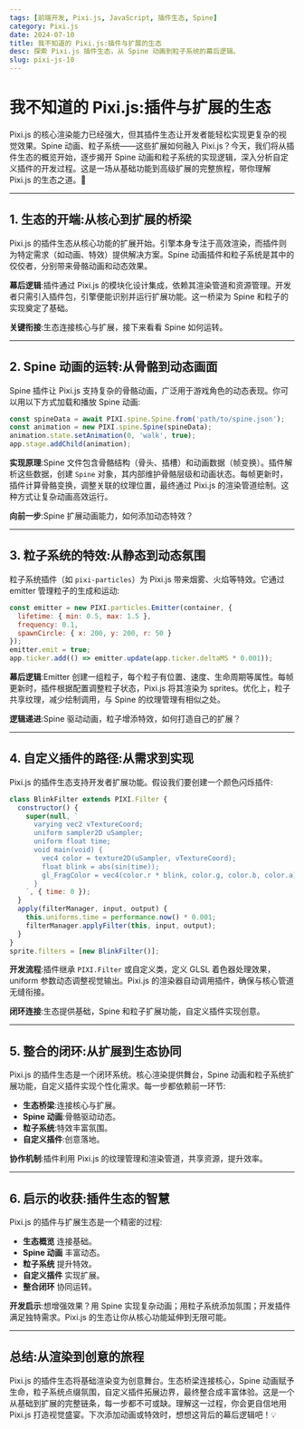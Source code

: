 ```yaml
---
tags: [前端开发, Pixi.js, JavaScript, 插件生态, Spine]
category: Pixi.js
date: 2024-07-10
title: 我不知道的 Pixi.js:插件与扩展的生态
desc: 探索 Pixi.js 插件生态，从 Spine 动画到粒子系统的幕后逻辑。
slug: pixi-js-10
---
```


# 我不知道的 Pixi.js:插件与扩展的生态

Pixi.js 的核心渲染能力已经强大，但其插件生态让开发者能轻松实现更复杂的视觉效果。Spine 动画、粒子系统——这些扩展如何融入 Pixi.js？今天，我们将从插件生态的概览开始，逐步揭开 Spine 动画和粒子系统的实现逻辑，深入分析自定义插件的开发过程。这是一场从基础功能到高级扩展的完整旅程，带你理解 Pixi.js 的生态之道。🚀

---

## 1. 生态的开端:从核心到扩展的桥梁

Pixi.js 的插件生态从核心功能的扩展开始。引擎本身专注于高效渲染，而插件则为特定需求（如动画、特效）提供解决方案。Spine 动画插件和粒子系统是其中的佼佼者，分别带来骨骼动画和动态效果。

**幕后逻辑**:插件通过 Pixi.js 的模块化设计集成，依赖其渲染管道和资源管理。开发者只需引入插件包，引擎便能识别并运行扩展功能。这一桥梁为 Spine 和粒子的实现奠定了基础。

**关键衔接**:生态连接核心与扩展，接下来看看 Spine 如何运转。

---

## 2. Spine 动画的运转:从骨骼到动态画面

Spine 插件让 Pixi.js 支持复杂的骨骼动画，广泛用于游戏角色的动态表现。你可以用以下方式加载和播放 Spine 动画:

```javascript
const spineData = await PIXI.spine.Spine.from('path/to/spine.json');
const animation = new PIXI.spine.Spine(spineData);
animation.state.setAnimation(0, 'walk', true);
app.stage.addChild(animation);
```

**实现原理**:Spine 文件包含骨骼结构（骨头、插槽）和动画数据（帧变换）。插件解析这些数据，创建 `Spine` 对象，其内部维护骨骼层级和动画状态。每帧更新时，插件计算骨骼变换，调整关联的纹理位置，最终通过 Pixi.js 的渲染管道绘制。这种方式让复杂动画高效运行。

**向前一步**:Spine 扩展动画能力，如何添加动态特效？

---

## 3. 粒子系统的特效:从静态到动态氛围

粒子系统插件（如 `pixi-particles`）为 Pixi.js 带来烟雾、火焰等特效。它通过 emitter 管理粒子的生成和运动:

```javascript
const emitter = new PIXI.particles.Emitter(container, {
  lifetime: { min: 0.5, max: 1.5 },
  frequency: 0.1,
  spawnCircle: { x: 200, y: 200, r: 50 }
});
emitter.emit = true;
app.ticker.add(() => emitter.update(app.ticker.deltaMS * 0.001));
```

**幕后逻辑**:Emitter 创建一组粒子，每个粒子有位置、速度、生命周期等属性。每帧更新时，插件根据配置调整粒子状态，Pixi.js 将其渲染为 sprites。优化上，粒子共享纹理，减少绘制调用，与 Spine 的纹理管理有相似之处。

**逻辑递进**:Spine 驱动动画，粒子增添特效，如何打造自己的扩展？

---

## 4. 自定义插件的路径:从需求到实现

Pixi.js 的插件生态支持开发者扩展功能。假设我们要创建一个颜色闪烁插件:

```javascript
class BlinkFilter extends PIXI.Filter {
  constructor() {
    super(null, `
      varying vec2 vTextureCoord;
      uniform sampler2D uSampler;
      uniform float time;
      void main(void) {
        vec4 color = texture2D(uSampler, vTextureCoord);
        float blink = abs(sin(time));
        gl_FragColor = vec4(color.r * blink, color.g, color.b, color.a);
      }
    `, { time: 0 });
  }
  apply(filterManager, input, output) {
    this.uniforms.time = performance.now() * 0.001;
    filterManager.applyFilter(this, input, output);
  }
}
sprite.filters = [new BlinkFilter()];
```

**开发流程**:插件继承 `PIXI.Filter` 或自定义类，定义 GLSL 着色器处理效果，uniform 参数动态调整视觉输出。Pixi.js 的渲染器自动调用插件，确保与核心管道无缝衔接。

**闭环连接**:生态提供基础，Spine 和粒子扩展功能，自定义插件实现创意。

---

## 5. 整合的闭环:从扩展到生态协同

Pixi.js 的插件生态是一个闭环系统。核心渲染提供舞台，Spine 动画和粒子系统扩展功能，自定义插件实现个性化需求。每一步都依赖前一环节:

- **生态桥梁**:连接核心与扩展。
- **Spine 动画**:骨骼驱动动态。
- **粒子系统**:特效丰富氛围。
- **自定义插件**:创意落地。

**协作机制**:插件利用 Pixi.js 的纹理管理和渲染管道，共享资源，提升效率。

---

## 6. 启示的收获:插件生态的智慧

Pixi.js 的插件与扩展生态是一个精密的过程:
- **生态概览** 连接基础。
- **Spine 动画** 丰富动态。
- **粒子系统** 提升特效。
- **自定义插件** 实现扩展。
- **整合闭环** 协同运转。

**开发启示**:想增强效果？用 Spine 实现复杂动画；用粒子系统添加氛围；开发插件满足独特需求。Pixi.js 的生态让你从核心功能延伸到无限可能。

---

## 总结:从渲染到创意的旅程

Pixi.js 的插件生态将基础渲染变为创意舞台。生态桥梁连接核心，Spine 动画赋予生命，粒子系统点缀氛围，自定义插件拓展边界，最终整合成丰富体验。这是一个从基础到扩展的完整链条，每一步都不可或缺。理解这一过程，你会更自信地用 Pixi.js 打造视觉盛宴。下次添加动画或特效时，想想这背后的幕后逻辑吧！💡
